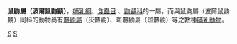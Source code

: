 {{Unreferenced|time=2019-03-31T10:34:04+00:00}}
{{Automatic taxobox
| taxon =  Congosorex
| authority = 
}}
'''鼠鼩屬（波爾鼠鼩鼱）'''，[[哺乳綱|哺乳綱]]、[[食蟲目|食蟲目]] 、[[鼩鼱科|鼩鼱科]]的一屬，而與鼠鼩屬（波爾鼠鼩鼱）同科的動物尚有[[麝鼩屬|麝鼩屬]]（灰麝鼩）、斑麝鼩屬（斑麝鼩）等之數種[[哺乳動物|哺乳動物]]。
{{Taxonbar|from=Q134766}}

[[Category:鼩鼱科|S]]
[[Category:鼠鼩属|S]]


{{哺乳动物小作品}}